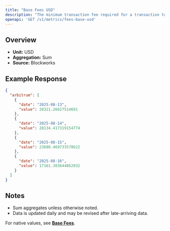 ```yaml
---
title: "Base Fees USD"
description: "The minimum transaction fee required for a transaction to be included in a block"
openapi: 'GET /v1/metrics/fees-base-usd'
---
```


## Overview

- **Unit:** USD
- **Aggregation:** Sum
- **Source:** Blockworks

## Example Response

```json
{
  "arbitrum": [
    {
      "date": "2025-08-13",
      "value": 28321.26627514691
    },
    {
      "date": "2025-08-14",
      "value": 28134.417319154774
    },
    {
      "date": "2025-08-15",
      "value": 23680.469733570622
    },
    {
      "date": "2025-08-16",
      "value": 17161.303644862932
    }
  ]
}
```

## Notes
- Sum aggregates unless otherwise noted.
- Data is updated daily and may be revised after late-arriving data.


<Note>For native values, see **[Base Fees](./fees-base)**.</Note>